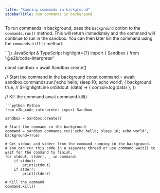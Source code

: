 ---
title: "Running commands in background"
sidebarTitle: Run commands in background
---

To run commands in background, pass the `background` option to the `commands.run()` method. This will return immediately and the command will continue to run in the sandbox.
You can then later kill the command using the `commands.kill()` method.

<CodeGroup>
```js JavaScript & TypeScript highlight={7}
import { Sandbox } from '@e2b/code-interpreter'

const sandbox = await Sandbox.create()

// Start the command in the background
const command = await sandbox.commands.run('echo hello; sleep 10; echo world', {
  background: true, // $HighlightLine
  onStdout: (data) => {
    console.log(data)
  },
})

// Kill the command
await command.kill()
```
```python Python
from e2b_code_interpreter import Sandbox

sandbox = Sandbox.create()

# Start the command in the background
command = sandbox.commands.run('echo hello; sleep 10; echo world', background=True)

# Get stdout and stderr from the command running in the background.
# You can run this code in a separate thread or use command.wait() to wait for the command to finish.
for stdout, stderr, _ in command:
    if stdout:
        print(stdout)
    if stderr:
        print(stderr)

# Kill the command
command.kill()
```
</CodeGroup>
